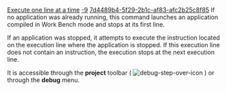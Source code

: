 [[Property:title|Execute one line at a time]]
[[Property:weight|-9]]
[[Property:uuid|7d4489b4-5f29-2b1c-af83-afc2b25c8f85]]
If no application was already running, this command launches an application compiled in Work Bench mode and stops at its first line.

If an application was stopped, it attempts to execute the instruction located on the execution line where the application is stopped. If this execution line does not contain an instruction, the execution stops at the next execution line.

It is accessible through the '''project''' toolbar (  [[Image:debug-step-over-icon]]  ) or through the '''debug''' menu. 

{{seealso| '''See Also''' <br/>
[[Eiffel Debugger Execution: Introduction|Execution commands]]  <br/>
[[Generating executables|Compiling in Workbench mode]]  }}




